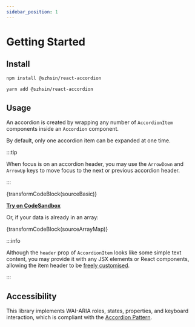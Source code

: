```yaml
---
sidebar_position: 1
---
```



# Getting Started

## Install

<Tabs>
<TabItem value="npm" label="npm">

```bash
npm install @szhsin/react-accordion
```

</TabItem>
<TabItem value="yarn" label="Yarn">

```bash
yarn add @szhsin/react-accordion
```

</TabItem>
</Tabs>

## Usage

An accordion is created by wrapping any number of `AccordionItem` components inside an
`Accordion` component.

By default, only one accordion item can be expanded at one time.

<Basic />

:::tip

When focus is on an accordion header, you may use the `ArrowDown` and `ArrowUp` keys to
move focus to the next or previous accordion header.

:::

<CodeBlock language="jsx">{transformCodeBlock(sourceBasic)}</CodeBlock>

**[Try on CodeSandbox](https://codesandbox.io/s/react-accordion-css-module-eqvnzg)**

Or, if your data is already in an array:

<CodeBlock language="jsx">{transformCodeBlock(sourceArrayMap)}</CodeBlock>

:::info

Although the `header` prop of `AccordionItem` looks like some simple text content, you may
provide it with any JSX elements or React components, allowing the item header to be
[freely customised](./customising-header).

:::

## Accessibility

This library implements WAI-ARIA roles, states, properties, and keyboard interaction,
which is compliant with the
[Accordion Pattern](https://www.w3.org/WAI/ARIA/apg/patterns/accordion/).
